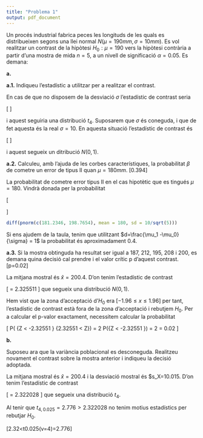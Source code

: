 ```yaml
---
title: "Problema 1"
output: pdf_document
---
```


Un procés industrial fabrica peces les longituds de les quals es distribueixen segons una llei normal $N(\mu=190 mm, \sigma=10 mm)$. Es vol realitzar un contrast de la hipòtesi $H_0: \mu=190$ vers la hipòtesi contrària a partir d'una mostra de mida $n=5$, a un nivell de significació $\alpha=0.05$. Es demana:

__a.__

__a.1.__	Indiqueu l'estadístic a utilitzar per a realitzar el contrast.

En cas de que no disposem de la desviació $\sigma$ l'estadístic de contrast seria

\[
\frac{\bar{x}-190}{s/\sqrt{5}}
\]

i aquest seguiria una distribució $t_4$. Suposarem que $\sigma$ és coneguda, i que de fet aquesta és la real $\sigma=10$. En aquesta situació l'estadístic de contrast és

\[
\frac{\bar{x}-190}{\sigma/\sqrt{5}}
\]

i aquest segueix un ditribució $N(0,1)$.


__a.2.__	Calculeu, amb l’ajuda de les corbes característiques, la probabilitat $\beta$ de cometre un error de tipus II quan $\mu=180 mm$. [0.394]

La probabilitat de cometre error tipus II en el cas hipotètic que es tingués $\mu=180$. Vindrà donada per la probabilitat

\[
\begin{array}{rcl}
P( R^c \;|\; H_1 ) &=& P\left( \left|\frac{\bar{x}-190}{10/\sqrt{5}}\right| \leq z_{\alpha/2} \;|\;  \bar{x} \sim N(180, 10/\sqrt{5}) \right) \\
&=& P\left( 190 - 1.96 \frac{10}{\sqrt{5}} \leq \bar{x} \leq  190 + 1.96 \frac{10}{\sqrt{5}} \;|\;  \bar{x} \sim N(180, 10/\sqrt{5}) \right)\\
&=& P\left( 181.2346 \leq \bar{x} \leq  198.7654 \;|\;  \bar{x} \sim N(180, 10/\sqrt{5}) \right)
\end{array}
\]

```r
diff(pnorm(c(181.2346, 198.7654), mean = 180, sd = 10/sqrt(5)))
```
Si ens ajudem de la taula, tenim que utilitzant $d=\frac{\mu_1 -\mu_0}{\sigma} = 1$ la probabilitat és aproximadament $0.4$.

__a.3.__	Si la mostra obtinguda ha resultat ser igual a 187, 212, 195, 208 i 200, es demana quina decisió cal prendre i el valor crític p d'aquest contrast. [p=0.02]

La mitjana mostral és $\hat{x} = 200.4$. D'on tenim l'estadístic de contrast

\[
\frac{200.4-190}{10/\sqrt{5}} = 2.325511
\]
que segueix una distribució $N(0,1)$. 

Hem vist que la zona d'acceptació d'$H_0$ era $[-1.96 \leq x \leq 1.96]$ per tant, l'estadístic de contrast està fora de la zona d'acceptació i rebutjem $H_0$. Per a calcular el p-valor exactament, necessitem calcular la probabilitat

\[
P( \{Z < -2.32551 \} \cup \{2.32551 < Z\}) = 2 \times P(\{Z < -2.32551 \}) = 2 \times 0.01 = 0.02
\]


__b.__

Suposeu ara que la variància poblacional es desconeguda. Realitzeu novament el contrast sobre la mostra anterior i indiqueu la decisió adoptada.

La mitjana mostral és $\hat{x} = 200.4$ i la desviació mostral és $s_X=10.015. D'on tenim l'estadístic de contrast

\[
\frac{200.4-190}{10.015/\sqrt{5}} = 2.322028
\]
que segueix una distribució $t_4$. 

Al tenir que $t_{4,0.025} = 2.776 > 2.322028$ no tenim motius estadístics per rebutjar $H_0$.

[2.32<t0.025(v=4)=2.776]
